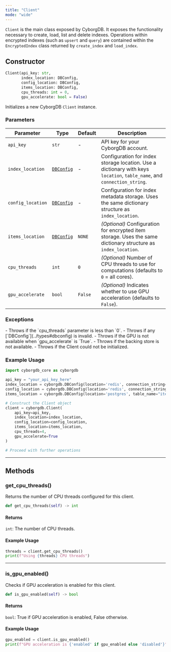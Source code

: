 ```yaml
---
title: "Client"
mode: "wide"
---
```


`Client` is the main class exposed by CyborgDB. It exposes the functionality necessary to create, load, list and delete indexes. Operations within encrypted indexes (such as `upsert` and `query`) are contained within the `EncryptedIndex` class returned by `create_index` and `load_index`.

## Constructor

```python
Client(api_key: str,
       index_location: DBConfig,
       config_location: DBConfig,
       items_location: DBConfig,
       cpu_threads: int = 0,
       gpu_accelerate: bool = False)
```

Initializes a new CyborgDB `Client` instance.

### Parameters

| Parameter | Type | Default | Description |
|-------------------|--------------------|---------------------------------------------------------------------|---|
| `api_key` | `str` | - | API key for your CyborgDB account. |
| `index_location` | [`DBConfig`](../types#dbconfig) | - | Configuration for index storage location. Use a dictionary with keys `location`, `table_name`, and `connection_string`. |
| `config_location` | [`DBConfig`](../types#dbconfig) | - | Configuration for index metadata storage. Uses the same dictionary structure as `index_location`. |
| `items_location` | [`DBConfig`](../types#dbconfig) | `NONE` | _(Optional)_ Configuration for encrypted item storage. Uses the same dictionary structure as `index_location`. |
| `cpu_threads` | `int` | `0` | _(Optional)_ Number of CPU threads to use for computations (defaults to `0` = all cores). |
| `gpu_accelerate` | `bool` | `False` | _(Optional)_ Indicates whether to use GPU acceleration (defaults to `False`). |

### Exceptions

<AccordionGroup>
    <Accordion title="ValueError">
        - Throws if the `cpu_threads` parameter is less than `0`.
        - Throws if any [`DBConfig`](../types#dbconfig) is invalid.
        - Throws if the GPU is not available when `gpu_accelerate` is `True`.
    </Accordion>
    <Accordion title="RuntimeError">
        - Throws if the backing store is not available.
        - Throws if the Client could not be initialized.
    </Accordion>
</AccordionGroup>

### Example Usage

```python
import cyborgdb_core as cyborgdb

api_key = "your_api_key_here"
index_location = cyborgdb.DBConfig(location='redis', connection_string="redis://localhost")
config_location = cyborgdb.DBConfig(location='redis', connection_string="redis://localhost")
items_location = cyborgdb.DBConfig(location='postgres', table_name="items", connection_string="host=localhost dbname=postgres")

# Construct the Client object
client = cyborgdb.Client(
    api_key=api_key,
    index_location=index_location,
    config_location=config_location,
    items_location=items_location,
    cpu_threads=4,
    gpu_accelerate=True
)

# Proceed with further operations
```

---

## Methods

### get_cpu_threads()

Returns the number of CPU threads configured for this client.

```python
def get_cpu_threads(self) -> int
```

#### Returns

`int`: The number of CPU threads.

#### Example Usage

```python
threads = client.get_cpu_threads()
print(f"Using {threads} CPU threads")
```

---

### is_gpu_enabled()

Checks if GPU acceleration is enabled for this client.

```python
def is_gpu_enabled(self) -> bool
```

#### Returns

`bool`: True if GPU acceleration is enabled, False otherwise.

#### Example Usage

```python
gpu_enabled = client.is_gpu_enabled()
print(f"GPU acceleration is {'enabled' if gpu_enabled else 'disabled'}")
```